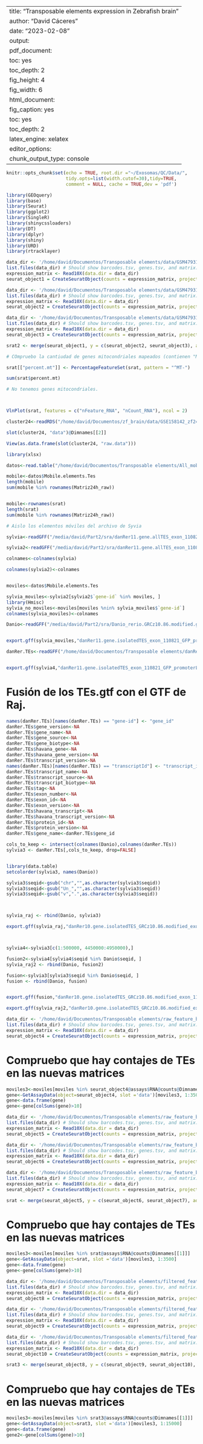 
---
title: "Transposable elements expression in Zebrafish brain"
author: "David Cáceres"
date: "2023-02-08"
output:
  pdf_document: 
    toc: yes
    toc_depth: 2
    fig_height: 4
    fig_width: 6
  html_document:
    fig_caption: yes
    toc: yes
    toc_depth: 2
    latex_engine: xelatex
editor_options: 
  chunk_output_type: console
---

```r
knitr::opts_chunk$set(echo = TRUE, root.dir ="~/Exosomas/QC/Data/",
                      tidy.opts=list(width.cutof=30),tidy=TRUE,
                      comment = NULL, cache = TRUE,dev = 'pdf')
```

```r
library(GEOquery)
library(base)
library(Seurat)
library(ggplot2)
library(SingleR)
library(shinycssloaders)
library(DT)
library(dplyr)
library(shiny)
library(URD)
library(rtracklayer)


```


```r
data_dir <- '/home/david/Documentos/Transposable elements/data/GSM4793196/'
list.files(data_dir) # Should show barcodes.tsv, genes.tsv, and matrix.mtx
expression_matrix <- Read10X(data.dir = data_dir)
seurat_object1 = CreateSeuratObject(counts = expression_matrix, project = "ZB24h")

data_dir <- '/home/david/Documentos/Transposable elements/data/GSM4793197/'
list.files(data_dir) # Should show barcodes.tsv, genes.tsv, and matrix.mtx
expression_matrix <- Read10X(data.dir = data_dir)
seurat_object2 = CreateSeuratObject(counts = expression_matrix, project = "ZB24h")

data_dir <- '/home/david/Documentos/Transposable elements/data/GSM4793198/'
list.files(data_dir) # Should show barcodes.tsv, genes.tsv, and matrix.mtx
expression_matrix <- Read10X(data.dir = data_dir)
seurat_object3 = CreateSeuratObject(counts = expression_matrix, project = "ZB24h")
```


```r
srat2 <- merge(seurat_object1, y = c(seurat_object2, seurat_object3), add.cell.ids = c("3.6K", "3.8K", "1.9K"), project = "ZB24h")

```


```r

# COmpruebo la cantiudad de genes mitocondriales mapeados (contienen "MT-")

srat[["percent.mt"]] <- PercentageFeatureSet(srat, pattern = "^MT-")

sum(srat$percent.mt)

# No tenemos genes mitocondriales.



VlnPlot(srat, features = c("nFeature_RNA", "nCount_RNA"), ncol = 2)
```


```r
cluster24<-readRDS("/home/david/Documentos/zf_brain/data/GSE158142_zf24hpf_cc_filt.cluster.rds")

slot(cluster24, "data")@Dimnames[[2]]
```

```r

View(as.data.frame(slot(cluster24, "raw.data")))

library(xlsx)

datos<-read.table("/home/david/Documentos/Transposable elements/All_mobile_elements_Sylvia.tsv",  header=TRUE, sep="\t")

mobile<-datos$Mobile.elements.Tes
length(mobile)
sum(mobile %in% rownames(Matriz24h_raw))


mobile<-rownames(srat)
length(srat)
sum(mobile %in% rownames(Matriz24h_raw))

```


```r
# Aislo los elementos móviles del archivo de Syvia

sylvia<-readGFF("/media/david/Part2/sra/danRer11.gene.allTES_exon_110821_GFP_promoterL2.gtf")

sylvia2<-readGFF("/media/david/Part2/sra/danRer11.gene.allTES_exon_110821_GFP_promoterL2_v11.gtf")

colnames<-colnames(sylvia)

colnames(sylvia2)<-colnames


moviles<-datos$Mobile.elements.Tes

sylvia_moviles<-sylvia2[sylvia2$`gene-id` %in% moviles, ] 
library(Hmisc)
sylvia_no_moviles<-moviles[moviles %nin% sylvia_moviles$`gene-id`] 
colnames(sylvia_moviles)<-colnames

Danio<-readGFF("/media/david/Part2/sra/Danio_rerio.GRCz10.86.modified.gtf")


export.gff(sylvia_moviles,"danRer11.gene.isolatedTES_exon_110821_GFP_promoterL2.gtf")

danRer.TEs<-readGFF("/home/david/Documentos/Transposable elements/danRer10.gene.isolatedTES_exon_110821_GFP_promoterL2.gtf")


export.gff(sylvia4,"danRer11.gene.isolatedTES_exon_110821_GFP_promoterL2.gtf")


```

# Fusión de los TEs.gtf con el GTF de Raj.

```r

names(danRer.TEs)[names(danRer.TEs) == "gene-id"] <- "gene_id"
danRer.TEs$gene_version<-NA
danRer.TEs$gene_name<-NA
danRer.TEs$gene_source<-NA
danRer.TEs$gene_biotype<-NA
danRer.TEs$havana_gene<-NA
danRer.TEs$havana_gene_version<-NA
danRer.TEs$transcript_version<-NA
names(danRer.TEs)[names(danRer.TEs) == "transcriptId"] <- "transcript_id"
danRer.TEs$transcript_name<-NA
danRer.TEs$transcript_source<-NA
danRer.TEs$transcript_biotype<-NA
danRer.TEs$tag<-NA
danRer.TEs$exon_number<-NA
danRer.TEs$exon_id<-NA
danRer.TEs$exon_version<-NA
danRer.TEs$havana_transcript<-NA
danRer.TEs$havana_transcript_version<-NA
danRer.TEs$protein_id<-NA
danRer.TEs$protein_version<-NA
danRer.TEs$gene_name<-danRer.TEs$gene_id

cols_to_keep <- intersect(colnames(Danio),colnames(danRer.TEs))
sylvia3 <- danRer.TEs[,cols_to_keep, drop=FALSE]


library(data.table)
setcolorder(sylvia3, names(Danio))

sylvia3$seqid<-gsub("chr","",as.character(sylvia3$seqid))
sylvia3$seqid<-gsub("Un_","",as.character(sylvia3$seqid))
sylvia3$seqid<-gsub("v",".",as.character(sylvia3$seqid))



sylvia_raj <- rbind(Danio, sylvia3)

export.gff(sylvia_raj,"danRer10.gene.isolatedTES_GRCz10.86.modified_exon_110821_GFP_promoterL2.gtf")



sylvia4<-sylvia3[c(1:500000, 4450000:4950000),]

fusion2<-sylvia4[sylvia4$seqid %in% Danio$seqid, ]
sylvia_raj2 <- rbind(Danio, fusion2)

fusion<-sylvia3[sylvia3$seqid %in% Danio$seqid, ]
fusion <- rbind(Danio, fusion)


export.gff(fusion,"danRer10.gene.isolatedTES_GRCz10.86.modified_exon_110821_GFP_promoterL2_v2.gtf")

export.gff(sylvia_raj2,"danRer10.gene.isolatedTES_GRCz10.86.modified_exon_110821_GFP_promoterL2_v4.gtf")

```



```r
data_dir <- '/home/david/Documentos/Transposable elements/raw_feature_bc_matrix/'
list.files(data_dir) # Should show barcodes.tsv, genes.tsv, and matrix.mtx
expression_matrix <- Read10X(data.dir = data_dir)
seurat_object4 = CreateSeuratObject(counts = expression_matrix, project = "ZB24h1")
```


# Compruebo que hay contajes de TEs en las nuevas matrices

```r
moviles3<-moviles[moviles %in% seurat_object4@assays$RNA@counts@Dimnames[[1]]] 
gene<-GetAssayData(object=seurat_object4, slot ='data')[moviles3, 1:3500]
gene<-data.frame(gene)
gene<-gene[colSums(gene)>10]

```




```r
data_dir <- '/home/david/Documentos/Transposable elements/raw_feature_bc_matrix_zBr24hpf1/'
list.files(data_dir) # Should show barcodes.tsv, genes.tsv, and matrix.mtx
expression_matrix <- Read10X(data.dir = data_dir)
seurat_object5 = CreateSeuratObject(counts = expression_matrix, project = "ZB24h")

data_dir <- '/home/david/Documentos/Transposable elements/raw_feature_bc_matrix_zBr24hpf2/'
list.files(data_dir) # Should show barcodes.tsv, genes.tsv, and matrix.mtx
expression_matrix <- Read10X(data.dir = data_dir)
seurat_object6 = CreateSeuratObject(counts = expression_matrix, project = "ZB24h")

data_dir <- '/home/david/Documentos/Transposable elements/raw_feature_bc_matrix_zBr24hpf3/'
list.files(data_dir) # Should show barcodes.tsv, genes.tsv, and matrix.mtx
expression_matrix <- Read10X(data.dir = data_dir)
seurat_object7 = CreateSeuratObject(counts = expression_matrix, project = "ZB24h")
```


```r
srat <- merge(seurat_object5, y = c(seurat_object6, seurat_object7), add.cell.ids = c("3.6K", "3.8K", "1.9K"), project = "ZB24h")

```



# Compruebo que hay contajes de TEs en las nuevas matrices

```r
moviles3<-moviles[moviles %in% srat@assays$RNA@counts@Dimnames[[1]]] 
gene<-GetAssayData(object=srat, slot ='data')[moviles3, 1:3500]
gene<-data.frame(gene)
gene<-gene[colSums(gene)>10]

```





```r
data_dir <- '/home/david/Documentos/Transposable elements/filtered_feature_bc_matrix_zBr24hpf1/'
list.files(data_dir) # Should show barcodes.tsv, genes.tsv, and matrix.mtx
expression_matrix <- Read10X(data.dir = data_dir)
seurat_object8 = CreateSeuratObject(counts = expression_matrix, project = "ZB24h")

data_dir <- '/home/david/Documentos/Transposable elements/filtered_feature_bc_matrix_zBr24hpf2/'
list.files(data_dir) # Should show barcodes.tsv, genes.tsv, and matrix.mtx
expression_matrix <- Read10X(data.dir = data_dir)
seurat_object9 = CreateSeuratObject(counts = expression_matrix, project = "ZB24h")

data_dir <- '/home/david/Documentos/Transposable elements/filtered_feature_bc_matrix_zBr24hpf3/'
list.files(data_dir) # Should show barcodes.tsv, genes.tsv, and matrix.mtx
expression_matrix <- Read10X(data.dir = data_dir)
seurat_object10 = CreateSeuratObject(counts = expression_matrix, project = "ZB24h")
```


```r
srat3 <- merge(seurat_object8, y = c(seurat_object9, seurat_object10), project = "ZB24h")

```



# Compruebo que hay contajes de TEs en las nuevas matrices

```r
moviles3<-moviles[moviles %in% srat3@assays$RNA@counts@Dimnames[[1]]] 
gene<-GetAssayData(object=srat3, slot ='data')[moviles3, 1:15000]
gene<-data.frame(gene)
gene2<-gene[colSums(gene)>10]

```

